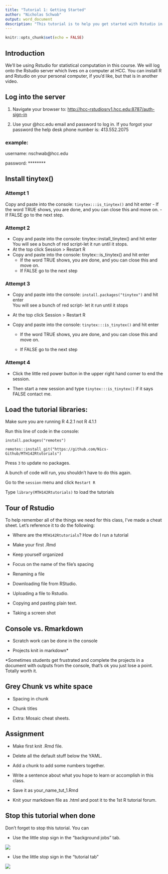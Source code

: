 ```yaml
---
title: "Tutorial 1: Getting Started"
author: "Nicholas Schwab"
output: word_document
description: "This tutorial is to help you get started with Rstudio in MTH 142"
---
```


```r

knitr::opts_chunk$set(echo = FALSE)
```

## Introduction

We'll be using Rstudio for statistical computation in this course. We will log onto the Rstudio server which lives on a computer at HCC. You can install R and Rstudio on your personal computer, if you'd like, but that is in another video.

## Log into the server

1.  Navigate your browser to: <http://hcc-rstudiosrv1.hcc.edu:8787/auth-sign-in>

2.  Use your \@hcc.edu email and password to log in. If you forgot your password the help desk phone number is: 413.552.2075

### example:

username: nschwab\@hcc.edu

password: \*\*\*\*\*\*\*\*

## Install tinytex()

### Attempt 1

Copy and paste into the console: `tinytex:::is_tinytex()` and hit enter - If the word TRUE shows, you are done, and you can close this and move on. - If FALSE go to the next step.

### Attempt 2

-   Copy and paste into the console: tinytex::install_tinytex() and hit enter You will see a bunch of red script-let it run until it stops.
-   At the top click Session \> Restart R
-   Copy and paste into the console: tinytex:::is_tinytex() and hit enter
    -   If the word TRUE shows, you are done, and you can close this and move on.
    -   If FALSE go to the next step

### Attempt 3

-   Copy and paste into the console: `install.packages("tinytex")` and hit enter\
    You will see a bunch of red script- let it run until it stops

-   At the top click Session \> Restart R

-   Copy and paste into the console: `tinytex:::is_tinytex()` and hit enter

    -   If the word TRUE shows, you are done, and you can close this and move on.

    -   If FALSE go to the next step

### Attempt 4

-   Click the little red power button in the upper right hand corner to end the session.

-   Then start a new session and type `tinytex:::is_tinytex()` if it says FALSE contact me.


## Load the tutorial libraries:

Make sure you are running R 4.2.1  not R 4.1.1

Run this line of code in the console:

`install.packages("remotes")`

`remotes::install_git("https://github.com/Nics-Github/MTH142Rtutorials")`

Press `3` to update no packages.

A bunch of code will run, you shouldn't have to do this again.

Go to the `session` menu and click `Restart R`

Type `library(MTH142Rtutorials)` to load the tutorials

## Tour of Rstudio

To help remember all of the things we need for this class, I've made a cheat sheet. Let's reference it to do the following:

-   Where are the `MTH142Rtutorials`? How do I run a tutorial

-   Make your first .Rmd

-   Keep yourself organized

-   Focus on the name of the file's spacing

-   Renaming a file

-   Downloading file from RStudio.

-   Uploading a file to Rstudio.

-   Copying and pasting plain text.

-   Taking a screen shot

## Console vs. Rmarkdown

-   Scratch work can be done in the console

-   Projects knit in markdown\*

\*Sometimes students get frustrated and complete the projects in a document with outputs from the console, that's ok you just lose a point. Totally worth it.

## Grey Chunk vs white space

-   Spacing in chunk

-   Chunk titles

-   Extra: Mosaic cheat sheets.

## Assignment

-   Make first knit .Rmd file.

-   Delete all the default stuff below the YAML.

-   Add a chunk to add some numbers together.

-   Write a sentence about what you hope to learn or accomplish in this class.

-   Save it as your_name_tut_1.Rmd

-   Knit your markdown file as .html and post it to the 1st R tutorial forum.

## Stop this tutorial when done

Don't forget to stop this tutorial. You can

-   Use the little stop sign in the "background jobs" tab.

![](./images/background_jobs_stopsign.png)

-   Use the little stop sign in the "tutorial tab"

![](./images/tutorial_stop_sign.png)
